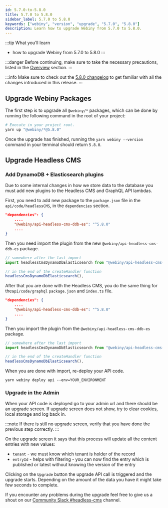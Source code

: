 ```yaml
---
id: 5.7.0-to-5.8.0
title: 5.7.0 to 5.8.0
sidebar_label: 5.7.0 to 5.8.0
keywords: ["webiny", "version", "upgrade", "5.7.0", "5.8.0"]
description: Learn how to upgrade Webiny from 5.7.0 to 5.8.0.
---
```


:::tip What you’ll learn
- how to upgrade Webiny from 5.7.0 to 5.8.0
:::

:::danger
Before continuing, make sure to take the necessary precautions, listed in the [Overview](/docs/how-to-guides/upgrade-webiny/overview#-precaution-measures) section.
:::

:::info
Make sure to check out the [5.8.0 changelog](/docs/changelog/5.8.0) to get familiar with all the changes  introduced in this release.
:::

## Upgrade Webiny Packages

The first step is to upgrade all `@webiny/*` packages, which can be done by running the following command in the root of your project:

```bash
# Execute in your project root.
yarn up "@webiny/*@5.8.0"
```

Once the upgrade has finished, running the `yarn webiny --version` command in your terminal should return `5.8.0`.

## Upgrade Headless CMS

### Add DynamoDB + Elasticsearch plugins

Due to some internal changes in how we store data to the database you must add new plugins to the Headless CMS and GraphQL API lambdas.

First, you need to add new package to the `package.json` file in the `api/code/headlessCMS`, in the `dependencies` section.

```json title="api/code/headlessCMS/package.json"
"dependencies": {
	....
	"@webiny/api-headless-cms-ddb-es": "^5.8.0"
	....
}
```

Then you need import the plugin from the new `@webiny/api-headless-cms-ddb-es` package.

```typescript title="api/code/headlessCMS/src/index.ts"
// somewhere after the last import
import headlessCmsDynamoDbElasticsearch from "@webiny/api-headless-cms-ddb-es";

// in the end of the createHandler function
headlessCmsDynamoDbElasticsearch(),
```

After that you are done with the Headless CMS, you do the same thing for the`api/code/graphql` `package.json` and `index.ts` file.
```json title="api/code/graphql/package.json"
"dependencies": {
	....
	"@webiny/api-headless-cms-ddb-es": "^5.8.0"
	....
}
```

Then you import the plugin from the `@webiny/api-headless-cms-ddb-es` package.

```typescript title="api/code/graphql/src/index.ts"
// somewhere after the last import
import headlessCmsDynamoDbElasticsearch from "@webiny/api-headless-cms-ddb-es";

// in the end of the createHandler function
headlessCmsDynamoDbElasticsearch(),
```

When you are done with import, re-deploy your API code.

```shell
yarn webiny deploy api --env=YOUR_ENVIRONMENT
```

### Upgrade in the Admin

When your API code is deployed go to your admin url and there should be an upgrade screen.
If upgrade screen does not show, try to clear cookies, local storage and log back in.

:::note
If there is still no upgrade screen, verify that you have done the previous step correctly.
:::

On the upgrade screen it says that this process will update all the content entries with new values:
* `tenant` - we must know which tenant is holder of the record
* `entryId` - helps with filtering - you can now find the entry which is published or latest without knowing the version of the entry

Clicking on the `Upgrade` button the upgrade API call is triggered and the upgrade starts.
Depending on the amount of the data you have it might take few seconds to complete.

If you encounter any problems during the upgrade feel free to give us a shout on our [Community Slack #headless-cms](https://webiny-community.slack.com/archives/C0147R8166P) channel.
